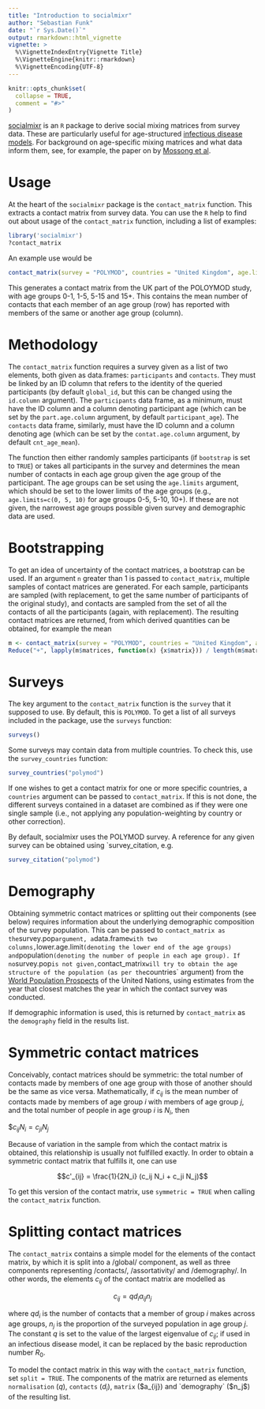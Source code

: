 ```yaml
---
title: "Introduction to socialmixr"
author: "Sebastian Funk"
date: "`r Sys.Date()`"
output: rmarkdown::html_vignette
vignette: >
  %\VignetteIndexEntry{Vignette Title}
  %\VignetteEngine{knitr::rmarkdown}
  %\VignetteEncoding{UTF-8}
---
```


```r
knitr::opts_chunk$set(
  collapse = TRUE,
  comment = "#>"
)
```

[socialmixr](https://github.com/sbfnk/socialmixr) is an `R` package to derive social mixing matrices from survey data. These are particularly useful for age-structured [infectious disease models](https://en.wikipedia.org/wiki/Mathematical_modelling_of_infectious_disease). For background on age-specific mixing matrices and what data inform them, see, for example, the paper on by [Mossong et al](https://doi.org/10.1371/journal.pmed.0050074).

Usage
======

At the heart of the `socialmixr` package is the `contact_matrix` function. This extracts a contact matrix from survey data. You can use the `R` help to find out about usage of the `contact_matrix` function, including a list of examples:

```r
library('socialmixr')
?contact_matrix
```

An example use would be

```r
contact_matrix(survey = "POLYMOD", countries = "United Kingdom", age.limits = c(0, 1, 5, 15))
```

This generates a contact matrix from the UK part of the POLOYMOD study, with age groups 0-1, 1-5, 5-15 and 15+. This contains the mean number of contacts that each member of an age group (row) has reported with members of the same or another age group (column).

Methodology
==============

The `contact_matrix` function requires a survey given as a list of two elements, both given as data.frames: `participants` and `contacts`. They must be linked by an ID column that refers to the identity of the queried participants (by default `global_id`, but this can be changed using the `id.column` argument). The `participants` data frame, as a minimum, must have the ID column and a column denoting participant age (which can be set by the `part.age.column` argument, by default `participant_age`). The `contacts` data frame, similarly, must have the ID column and a column denoting age (which can be set by the `contat.age.column` argument, by default `cnt_age_mean`).

The function then either randomly samples participants (if `bootstrap` is set to `TRUE`) or takes all participants in the survey and determines the mean number of contacts in each age group given the age group of the participant. The age groups can be set using the `age.limits` argument, which should be set to the lower limits of the age groups (e.g., `age.limits=c(0, 5, 10)` for age groups 0-5, 5-10, 10+). If these are not given, the narrowest age groups possible given survey and demographic data are used.

Bootstrapping
=======

To get an idea of uncertainty of the contact matrices, a bootstrap can be used. If an argument `n` greater than 1 is passed to `contact_matrix`, multiple samples of contact matrices are generated. For each sample, participants are sampled (with replacement, to get the same number of participants of the original study), and contacts are sampled from the set of all the contacts of all the participants (again, with replacement). The resulting contact matrices are returned, from which derived quantities can be obtained, for example the mean

```r
m <- contact_matrix(survey = "POLYMOD", countries = "United Kingdom", age.limits = c(0, 1, 5, 15))
Reduce("+", lapply(m$matrices, function(x) {x$matrix})) / length(m$matrices)
```

Surveys
=======

The key argument to the `contact_matrix` function is the `survey` that it supposed to use. By default, this is `POLYMOD`. To get a list of all surveys included in the package, use the `surveys` function:

```r
surveys()
```

Some surveys may contain data from multiple countries. To check this, use the `survey_countries` function:

```r
survey_countries("polymod")
```

If one wishes to get a contact matrix for one or more specific countries, a `countries` argument can be passed to `contact_matrix`. If this is not done, the different surveys contained in a dataset are combined as if they were one single sample (i.e., not applying any population-weighting by country or other correction).

By default, socialmixr uses the POLYMOD survey. A reference for any given survey can be obtained using `survey_citation, e.g.

```r
survey_citation("polymod")
```

Demography
=======

Obtaining symmetric contact matrices or splitting out their components (see below) requires information about the underlying demographic composition of the survey population. This can be passed to `contact_matrix as the `survey.pop` argument, a `data.frame` with two columns, `lower.age.limit` (denoting the lower end of the age groups) and `population` (denoting the number of people in each age group). If no `survey.pop` is not given, `contact_matrix` will try to obtain the age structure of the population (as per the `countries` argument) from the [World Population Prospects](https://esa.un.org/unpd/wpp/) of the United Nations, using estimates from the year that closest matches the year in which the contact survey was conducted.

If demographic information is used, this is returned by `contact_matrix` as the `demography` field in the results list.

Symmetric contact matrices
=======

Conceivably, contact matrices should be symmetric: the total number of contacts made by members of one age group with those of another should be the same as vice versa. Mathematically, if $c_{ij}$ is the mean number of contacts made by members of age group $i$ with members of age group $j$, and the total number of people in age group $i$ is $N_i$, then

$$c_{ij} N_i = c_{ji}N_j$

Because of variation in the sample from which the contact matrix is obtained, this relationship is usually not fulfilled exactly. In order to obtain a symmetric contact matrix that fulfills it, one can use

$$c'_{ij} = \frac{1}{2N_i} (c_ij N_i + c_ji N_j)$$

To get this version of the contact matrix, use `symmetric = TRUE` when calling the `contact_matrix` function.

Splitting contact matrices
=======

The `contact_matrix` contains a simple model for the elements of the contact matrix, by which it is split into a /global/ component, as well as three components representing /contacts/, /assortativity/ and /demography/. In other words, the elements $c_{ij}$ of the contact matrix are modelled as

$$ c_{ij} = q d_i a_{ij} n_j $$

where $q d_i$ is the number of contacts that a member of group $i$ makes across age groups, $n_j$ is the proportion of the surveyed population in age group $j$. The constant $q$ is set to the value of the largest eigenvalue of $c_{ij}$; if used in an infectious disease model, it can be replaced by the basic reproduction number $R_0$.

To model the contact matrix in this way with the `contact_matrix` function, set `split = TRUE`. The components of the matrix are returned as elements `normalisation` ($q$), `contacts` ($d_i$), `matrix` ($a_{ij}) and `demography` ($n_j$) of the resulting list.
